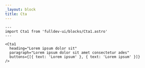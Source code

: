 ```yaml
---
_layout: block
title: Cta
---
```


```astro live
---
import Cta1 from 'fulldev-ui/blocks/Cta1.astro'
---

<Cta1
  heading="Lorem ipsum dolor sit"
  paragraph="Lorem ipsum dolor sit amet consectetur ades"
  buttons={[{ text: 'Lorem ipsum' }, { text: 'Lorem ipsum' }]}
/>
```
